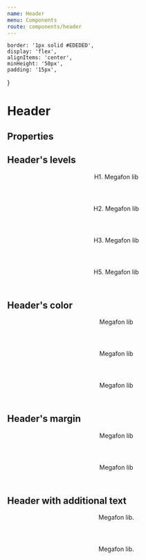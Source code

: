 ```yaml
---
name: Header
menu: Components
route: components/header
---
```



    border: '1px solid #EDEDED',
    display: 'flex',
    alignItems: 'center',
    minHeight: '50px',
    padding: '15px',
}

# Header

## Properties

<Props of={Header} />

## Header's levels

<Playground>
    <div style={tableRowStyle}>
        <Header as="h1">H1. Megafon lib</Header>
    </div>
    <div style={tableRowStyle}>
        <Header as="h2">H2. Megafon lib</Header>
    </div>
    <div style={tableRowStyle}>
        <Header as="h3">H3. Megafon lib</Header>
    </div>
    <div style={tableRowStyle}>
        <Header as="h5">H5. Megafon lib</Header>
    </div>
</Playground>

## Header's color

<Playground>
    <div style={tableRowStyle}>
        <Header color="purple" as="h2">Megafon lib</Header>
    </div>
    <div style={tableRowStyle}>
        <Header color="green" as="h2">Megafon lib</Header>
    </div>
    <div style={tableRowStyle}>
        <Header color="blue" as="h2">Megafon lib</Header>
    </div>
</Playground>

## Header's margin

<Playground>
    <div style={tableRowStyle}>
        <Header as="h2" margin>Megafon lib</Header>
    </div>
    <div style={tableRowStyle}>
        <Header as="h2">Megafon lib</Header>
    </div>
</Playground>

## Header with additional text

<Playground>
    <div style={tableRowStyle}>
        <Header as="h1" addition="Additional text">Megafon lib.</Header>
    </div>
    <div style={tableRowStyle}>
        <Header as="h5" addition="Additional text">Megafon lib.</Header>
    </div>
</Playground>
